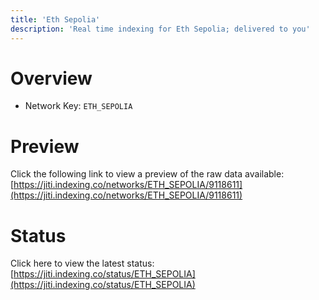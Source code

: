 ```yaml
---
title: 'Eth Sepolia'
description: 'Real time indexing for Eth Sepolia; delivered to you'
---
```


# Overview
- Network Key: `ETH_SEPOLIA`

# Preview
Click the following link to view a preview of the raw data available: [https://jiti.indexing.co/networks/ETH_SEPOLIA/9118611](https://jiti.indexing.co/networks/ETH_SEPOLIA/9118611)

# Status
Click here to view the latest status: [https://jiti.indexing.co/status/ETH_SEPOLIA](https://jiti.indexing.co/status/ETH_SEPOLIA)
